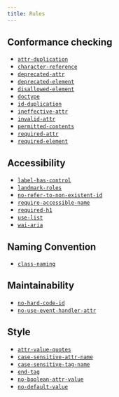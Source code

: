 ```yaml
---
title: Rules
---
```


## Conformance checking

- [`attr-duplication`](/rules/attr-duplication)
- [`character-reference`](/rules/character-reference)
- [`deprecated-attr`](/rules/deprecated-attr)
- [`deprecated-element`](/rules/deprecated-element)
- [`disallowed-element`](/rules/disallowed-element)
- [`doctype`](/rules/doctype)
- [`id-duplication`](/rules/id-duplication)
- [`ineffective-attr`](/rules/ineffective-attr)
- [`invalid-attr`](/rules/invalid-attr)
- [`permitted-contents`](/rules/permitted-contents)
- [`required-attr`](/rules/required-attr)
- [`required-element`](/rules/required-element)

## Accessibility

- [`label-has-control`](/rules/label-has-control)
- [`landmark-roles`](/rules/landmark-roles)
- [`no-refer-to-non-existent-id`](/rules/no-refer-to-non-existent-id)
- [`require-accessible-name`](/rules/require-accessible-name)
- [`required-h1`](/rules/required-h1)
- [`use-list`](/rules/use-list)
- [`wai-aria`](/rules/wai-aria)

## Naming Convention

- [`class-naming`](/rules/class-naming)

## Maintainability

- [`no-hard-code-id`](/rules/no-hard-code-id)
- [`no-use-event-handler-attr`](/rules/no-use-event-handler-attr)

## Style

- [`attr-value-quotes`](/rules/attr-value-quotes)
- [`case-sensitive-attr-name`](/rules/case-sensitive-attr-name)
- [`case-sensitive-tag-name`](/rules/case-sensitive-tag-name)
- [`end-tag`](/rules/end-tag)
- [`no-boolean-attr-value`](/rules/no-boolean-attr-value)
- [`no-default-value`](/rules/no-default-value)
